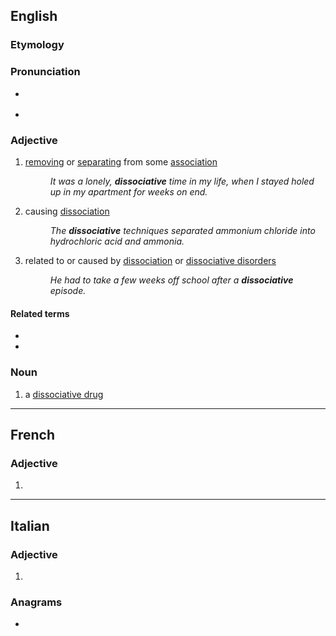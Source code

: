 ==English==

===Etymology===
{{PIE root|en|sekʷ|id=follow}}
{{suffix|en|dissociate|ive}}

===Pronunciation===
* {{a|US}} {{IPA|/dɪˈsoʊ.ʃi.ə.tɪv/|/dɪˈsoʊ.si.ə.tɪv/|lang=en}}
* {{audio|En-us-dissociative.ogg|Audio (US)|lang=en}}

===Adjective===
{{head|en|adjective}}

# [[removing]] or [[separating]] from some [[association]]
#: ''It was a lonely, '''dissociative''' time in my life, when I stayed holed up in my apartment for weeks on end.''
# causing [[dissociation]]
#: ''The '''dissociative''' techniques separated ammonium chloride into hydrochloric acid and ammonia.''
# {{lb|en|psychology}} related to or caused by [[dissociation]] or [[dissociative disorder]]s
#: ''He had to take a few weeks off school after a '''dissociative''' episode.''

====Related terms====
* {{l|en|dissociate}}
* {{l|en|dissociation}}

===Noun===
{{en-noun}}

# a [[dissociative drug]]

----

==French==

===Adjective===
{{head|fr|adjective form}}

# {{feminine singular of|dissociatif|lang=fr}}

----

==Italian==

===Adjective===
{{head|it|adjective form}}

# {{feminine plural of|dissociativo|lang=it}}

===Anagrams===
* {{l|it|dissociatevi}}